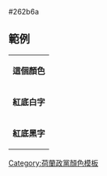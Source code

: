 <nowiki>#262b6a</nowiki><noinclude>
== 範例 ==
{|
|- style="color:{{ {{PAGENAME}} }}"
| '''這個顏色'''
|- style="background:{{ {{PAGENAME}} }}; color:white"
| '''紅底白字'''
|- style="background:{{ {{PAGENAME}} }}; color:black"
| '''紅底黑字'''
|}
[[Category:荷蘭政黨顏色模板]]
[[Category:歐洲政黨顏色模板|{{PAGENAME}}]]

</noinclude>
